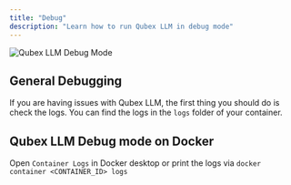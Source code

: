 ```yaml
---
title: "Debug"
description: "Learn how to run Qubex LLM in debug mode"
---
```



<Image
  src="/images/guides/debug.png"
  height={1080}
  width={1920}
  quality={100}
  alt="Qubex LLM Debug Mode"
/>

## General Debugging

If you are having issues with Qubex LLM, the first thing you should do is check the logs. You can find the logs in the `logs` folder of your container.

## Qubex LLM Debug mode on Docker

Open `Container Logs` in Docker desktop or print the logs via `docker container <CONTAINER_ID> logs`
